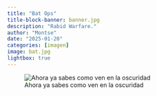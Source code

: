 ```yaml
---
title: "Bat Ops"
title-block-banner: banner.jpg
description: "Rabid Warfare."
author: "Montse"
date: "2025-01-20"
categories: [imagen]
image: bat.jpg
lightbox: true
---
```


![Ahora ya sabes como ven en la oscuridad](bat.jpg)